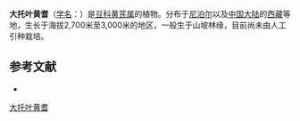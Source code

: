 {{Speciesbox
| name = 大托叶黄耆
| status = 
| status_system = 
| image =
| genus = Astragalus
| species = stipulatus
| authority = D. Don ex Simps.
}}

'''大托叶黄耆'''（[[学名|学名]]：{{lang|la|''Astragalus stipulatus''}}）是[[豆科|豆科]][[黄芪属|黄芪属]]的植物。分布于[[尼泊尔|尼泊尔]]以及[[中国大陆|中国大陆]]的[[西藏|西藏]]等地，生长于海拔2,700米至3,000米的地区，一般生于山坡林缘，目前尚未由人工引种栽培。

== 参考文献 ==
<div class="references-small">
* {{cite web| url =http://www.bioinfo.cn/db05/KmzwSpecies.php?action=view&id=15813| title =大托叶黄耆| work =《中国高等植物数据库全库》| publisher =中国科学院微生物研究所| author =昆明植物研究所| accessdate =2009-02-25| deadurl =yes| archiveurl =https://web.archive.org/web/20160305080511/http://www.bioinfo.cn/db05/KmzwSpecies.php?action=view&id=15813| archivedate =2016-03-05}}
</div>
{{Taxonbar|from=Q10935513}}

[[Category:黄芪属|大托叶黄耆]]


{{植物小作品}}